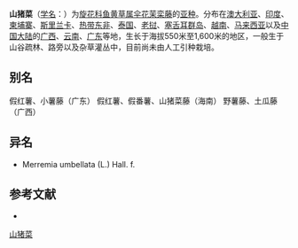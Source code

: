 {{Infraspeciesbox
| name = 山猪菜
| status = 
| status_system = 
| image =
| species link = 伞花茉栾藤
| genus = Merremia
| species = umbellata
| subspecies = orientalis
| authority = (Hall. f.) V. Ooststr.
}}

'''山猪菜'''（[[学名|学名]]：{{lang|la|''Merremia umbellata'' subsp. ''orientalis''}}）为[[旋花科|旋花科]][[鱼黄草属|鱼黄草属]][[伞花茉栾藤|伞花茉栾藤]]的[[亚种|亚种]]。分布在[[澳大利亚|澳大利亚]]、[[印度|印度]]、[[柬埔寨|柬埔寨]]、[[斯里兰卡|斯里兰卡]]、[[热带东非|热带东非]]、[[泰国|泰国]]、[[老挝|老挝]]、[[塞舌耳群岛|塞舌耳群岛]]、[[越南|越南]]、[[马来西亚|马来西亚]]以及[[中国大陆|中国大陆]]的[[广西|广西]]、[[云南|云南]]、[[广东|广东]]等地，生长于海拔550米至1,600米的地区，一般生于山谷疏林、路旁以及杂草灌丛中，目前尚未由人工引种栽培。

== 别名 ==
假红薯、小薯藤（广东） 假红薯、假番薯、山猪菜藤（海南） 野薯藤、土瓜藤（广西）

== 异名 ==
* Merremia umbellata (L.) Hall. f.

== 参考文献 ==
<div class="references-small">
* {{cite web| url =http://www.bioinfo.cn/db05/KmzwSpecies.php?action=view&id=6032| title =山猪菜（亚种）| work =《中国高等植物数据库全库》| publisher =中国科学院微生物研究所| author =昆明植物研究所| accessdate =2009-02-25| deadurl =yes| archiveurl =https://web.archive.org/web/20160305040800/http://www.bioinfo.cn/db05/KmzwSpecies.php?action=view&id=6032| archivedate =2016-03-05}}
</div>
{{Taxonbar|from=Q11046301}}

[[Category:鱼黄草属|山猪菜]]


{{植物小作品}}